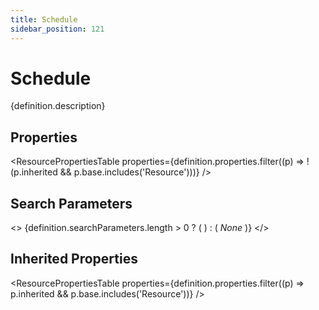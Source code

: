 ```yaml
---
title: Schedule
sidebar_position: 121
---
```



# Schedule

<p>{definition.description}</p>

## Properties

<ResourcePropertiesTable properties={definition.properties.filter((p) => !(p.inherited && p.base.includes('Resource')))} />

## Search Parameters

<>
  {definition.searchParameters.length > 0 ? (
    <SearchParamsTable searchParams={definition.searchParameters} />
  ) : (
    <em>None</em>
  )}
</>

## Inherited Properties

<ResourcePropertiesTable properties={definition.properties.filter((p) => p.inherited && p.base.includes('Resource'))} />


